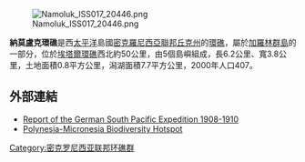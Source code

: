 [[Image:Namoluk_ISS017_20446.png|thumb]]

'''納莫盧克環礁'''是西[[太平洋|太平洋]]島國[[密克羅尼西亞聯邦|密克羅尼西亞聯邦]][[丘克州|丘克州]]的[[環礁|環礁]]，屬於[[加羅林群島|加羅林群島]]的一部分，位於[[埃塔爾環礁|埃塔爾環礁]]西北約50公里，由5個島嶼組成，長6.2公里、寬3.8公里，土地面積0.8平方公里，潟湖面積7.7平方公里，2000年人口407。

==外部連結==
*[https://web.archive.org/web/20120426023120/http://www.cchph.net/portfolio/downloads/Kraemer-Woleai.pdf Report of the German South Pacific Expedition 1908-1910]
*[http://www.sprep.org/att/IRC/eCOPIES/Pacific_Region/47.pdf Polynesia-Micronesia Biodiversity Hotspot]

{{Micronesia-stub}}

{{Coord|5.9229|153.1169|display=title|region:FM-TRK_type:isle}}
[[Category:密克罗尼西亚联邦环礁群|Category:密克罗尼西亚联邦环礁群]]
